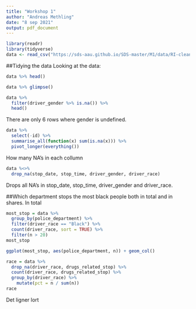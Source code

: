 ```yaml
---
title: "Workshop 1"
author: "Andreas Methling"
date: "8 sep 2021"
output: pdf_document
---
```


```r
library(readr)
library(tidyverse)
data <- read_csv("https://sds-aau.github.io/SDS-master/M1/data/RI-clean.csv.gz")
```
##Tidying the data
Looking at the data:
```r
data %>% head()
```

```r
data %>% glimpse()
```

```r
data %>%
  filter(driver_gender %>% is.na()) %>% 
  head()
```
There are only 6 rows where gender is undefined.

```r
data %>%
  select(-id) %>%
  summarise_all(function(x) sum(is.na(x))) %>%
  pivot_longer(everything())
```
How many NA's in each collumn

```r
data %<>%
  drop_na(stop_date, stop_time, driver_gender, driver_race)
```
Drops all NA's in stop_date, stop_time, driver_gender and driver_race.

##Which department stops the most black people both in total and in shares.
In total

```r
most_stop = data %>%
  group_by(police_department) %>%
  filter(driver_race == "Black") %>%
  count(driver_race, sort = TRUE) %>%
  filter(n > 20)
most_stop
```

```r
ggplot(most_stop, aes(police_department, n)) + geom_col()
```
```r
race = data %>%
  drop_na(driver_race, drugs_related_stop) %>%
  count(driver_race, drugs_related_stop) %>%
  group_by(driver_race) %>%
    mutate(pct = n / sum(n))
race
```

Det ligner lort

